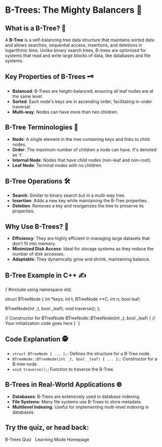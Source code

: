 
<ProgressBar
  color="#F1959B"
  height={5}
  direction="right"
  position="top"
  gradient={true}
  gradientColor="#EA4C46"
/>

# B-Trees: The Mighty Balancers 🌳

## What is a B-Tree? 🤔

A **B-Tree** is a self-balancing tree data structure that maintains sorted data and allows searches, sequential access, insertions, and deletions in logarithmic time. Unlike binary search trees, B-trees are optimized for systems that read and write large blocks of data, like databases and file systems.

## Key Properties of B-Trees 🗝️
- **Balanced**: B-Trees are height-balanced, ensuring all leaf nodes are at the same level.
- **Sorted**: Each node's keys are in ascending order, facilitating in-order traversal.
- **Multi-way**: Nodes can have more than two children.

## B-Tree Terminologies 📖
- **Node**: A single element in the tree containing keys and links to child nodes.
- **Order**: The maximum number of children a node can have. It's denoted as 't'.
- **Internal Node**: Nodes that have child nodes (non-leaf and non-root).
- **Leaf Node**: Terminal nodes with no children.

## B-Tree Operations 🛠️
- **Search**: Similar to binary search but in a multi-way tree.
- **Insertion**: Adds a new key while maintaining the B-Tree properties.
- **Deletion**: Removes a key and reorganizes the tree to preserve its properties.

## Why Use B-Trees? 🚀
- **Efficiency**: They are highly efficient in managing large datasets that don't fit into memory.
- **Minimized Disk Access**: Ideal for storage systems as they reduce the number of disk accesses.
- **Adaptable**: They dynamically grow and shrink, maintaining balance.

## B-Tree Example in C++ ✍️

<CodeBlock>
{`#include <iostream>
using namespace std;

struct BTreeNode {
   int *keys;
   int t;
   BTreeNode **C;
   int n;
   bool leaf;

   BTreeNode(int _t, bool _leaf);
   void traverse();
};

// Constructor for BTreeNode
BTreeNode::BTreeNode(int _t, bool _leaf) {
   // Your initialization code goes here
}
`}
</CodeBlock>

## Code Explanation 🕵️
- `struct BTreeNode { ... };`: Defines the structure for a B-Tree node.
- `BTreeNode::BTreeNode(int _t, bool _leaf) { ... };`: Constructor for a B-tree node.
- `void traverse();`: Function to traverse the B-Tree.

## B-Trees in Real-World Applications 🌐
- **Databases**: B-Trees are extensively used in database indexing.
- **File Systems**: Many file systems use B-Trees to store metadata.
- **Multilevel Indexing**: Useful for implementing multi-level indexing in databases.

## Try the quiz, or head back:
<Link to="/learning/trees-BTreesQuiz" className="Link">B-Trees Quiz</Link>
&nbsp;
<Link to="/learning" className="Link">Learning Mode Homepage</Link>
